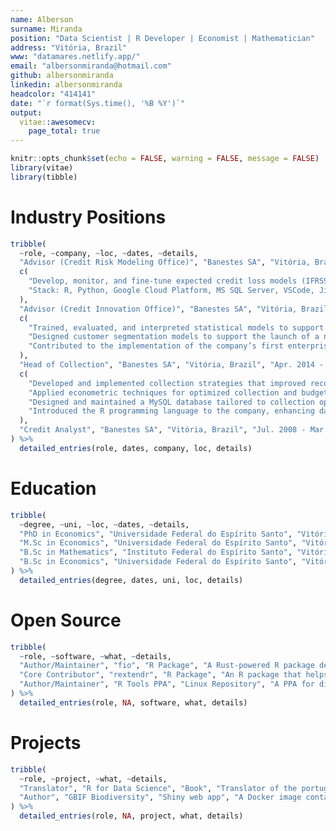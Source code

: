 ```yaml
---
name: Alberson
surname: Miranda
position: "Data Scientist | R Developer | Economist | Mathematician"
address: "Vitória, Brazil"
www: "datamares.netlify.app/"
email: "albersonmiranda@hotmail.com"
github: albersonmiranda
linkedin: albersonmiranda
headcolor: "414141"
date: "`r format(Sys.time(), '%B %Y')`"
output: 
  vitae::awesomecv:
    page_total: true
---
```


```r
knitr::opts_chunk$set(echo = FALSE, warning = FALSE, message = FALSE)
library(vitae)
library(tibble)
```

# Industry Positions

```r
tribble(
  ~role, ~company, ~loc, ~dates, ~details,
  "Advisor (Credit Risk Modeling Office)", "Banestes SA", "Vitória, Brazil", "Jul. 2024 - Present",
  c(
    "Develop, monitor, and fine-tune expected credit loss models (IFRS9) using statistical and machine learning techniques.",
    "Stack: R, Python, Google Cloud Platform, MS SQL Server, VSCode, Jira, Bitbucket."
  ),
  "Advisor (Credit Innovation Office)", "Banestes SA", "Vitória, Brazil", "Jan. 2020 - Jun. 2024",
  c(
    "Trained, evaluated, and interpreted statistical models to support data-driven decision-making.",
    "Designed customer segmentation models to support the launch of a new credit card, and formulated pricing equations for service fees and loyalty incentives.",
    "Contributed to the implementation of the company’s first enterprise data warehouse, enabling centralized and scalable data analytics"
  ),
  "Head of Collection", "Banestes SA", "Vitória, Brazil", "Apr. 2014 - Dec. 2019",
  c(
    "Developed and implemented collection strategies that improved recovery rates by 12% annually.",
    "Applied econometric techniques for optimized collection and budget planning.",
    "Designed and maintained a MySQL database tailored to collection operations.",
    "Introduced the R programming language to the company, enhancing data analysis capabilities."
  ),
  "Credit Analyst", "Banestes SA", "Vitória, Brazil", "Jul. 2008 - Mar. 2014", NULL
) %>%
  detailed_entries(role, dates, company, loc, details)
```

# Education

```r
tribble(
  ~degree, ~uni, ~loc, ~dates, ~details,
  "PhD in Economics", "Universidade Federal do Espírito Santo", "Vitória, Brazil", "Jan. 2024 - Dec. 2027", "Thesis: \"Essays in Hierarchical Time Series\".",
  "M.Sc in Economics", "Universidade Federal do Espírito Santo", "Vitória, Brazil", "Jan. 2022 - Dec. 2023", "Thesis: \"Machine Learning Methods for Optimal Reconciliation of Hierarchical and Grouped Time Series.\"",
  "B.Sc in Mathematics", "Instituto Federal do Espírito Santo", "Vitória, Brazil", "Feb. 2018 - Dec. 2023", NULL,
  "B.Sc in Economics", "Universidade Federal do Espírito Santo", "Vitória, Brazil", "Feb. 2007 - Dec. 2013", NULL
) %>%
  detailed_entries(degree, dates, uni, loc, details)
```

# Open Source

```r
tribble(
  ~role, ~software, ~what, ~details,
  "Author/Maintainer", "fio", "R Package", "A Rust-powered R package designed for lightning fast economic input-output analysis (https://albersonmiranda.github.io/fio/). ",
  "Core Contributor", "rextendr", "R Package", "An R package that helps scaffolding extendr-enabled packages or compiling Rust code dynamically (https://extendr.github.io/rextendr/).",
  "Author/Maintainer", "R Tools PPA", "Linux Repository", "A PPA for distributing the latest versions of RStudio, Quarto, and Positron for Linux users (both .deb and .rpm) (https://albersonmiranda.github.io/r_tools_ppa/)."
) %>%
  detailed_entries(role, NA, software, what, details)
```

# Projects

```r
tribble(
  ~role, ~project, ~what, ~details,
  "Translator", "R for Data Science", "Book", "Translator of the portuguese version of the book \"R for Data Science\" by Hadley Wickham and Garrett Grolemund (https://pt.r4ds.hadley.nz/).",
  "Author", "GBIF Biodiversity", "Shiny web app", "A Docker image containing a Shiny app for visualizing global biodiversity data (https://albersonmiranda.shinyapps.io/Global_Biodiversity/)."
) %>%
  detailed_entries(role, NA, project, what, details)
```
